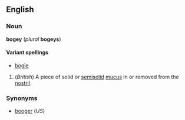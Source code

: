 ==English==
===Noun===
'''bogey''' (''plural'' '''bogeys''')

====Variant spellings====
*[[bogie]]

#(''British'') A piece of solid or [[semisolid]] [[mucus]] in or removed from the [[nostril]].

===Synonyms===
*[[booger]] (''US'')

<!-- this is probably encyclopedic
----
===Proper noun===
'''Bogey'''

#The nickname of actor [[w:Humphrey Bogart|Humphrey Bogart]]
-->